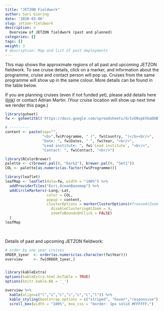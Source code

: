 ```yaml
---
title: "JETZON Fieldwork"
author: Sari Giering
date: '2020-03-06'
slug: jetzon-fieldwork
description: >
  Overview of JETZON fieldwork (past and planned)
categories: []
tags: []
weight: 3
# description: Map and list of past deployments
---
```

  
This map shows the approximate regions of all past and upcoming JETZON fieldwork. To see cruise details, click on a marker, and information about the programme, cruise and contact person will pop up. Cruises from the same programme will show up in the same colour. More details can be found in the table below.

If you are planning cruises (even if not funded yet), please add details here (<a class="link" href="https://docs.google.com/spreadsheets/d/1vENxpEVUaD8BloVtcrvYysbQBi59quaIL-FRZzC4v4g/edit?usp=sharing" target="_blank">link</a>)
or contact Adrian Martin. (Your cruise location will show up next time we render this page.)

```R
library(gsheet)
fw <- gsheet2tbl('https://docs.google.com/spreadsheets/d/1vENxpEVUaD8BloVtcrvYysbQBi59quaIL-FRZzC4v4g/edit?usp=sharing')

# ---------
content <- paste(sep="",
                 "<b>",fw$Programme, " (", fw$Country, ")</b><br/>",
                 "Date: ", fw$Dates, " ", fw$Year, "<br/>",
                 "Lead institute: ", fw$`Lead institute`, "<br/>",
                 "Contact: ", fw$Contact, "<br/>")

library(RColorBrewer)
palette <- c(brewer.pal(8, "Dark2"), brewer.pal(9, "Set1"))
COL <- palette[as.numeric(as.factor(fw$Programme))]

library(leaflet)
leafMap <- leaflet(data=fw, width = "100%") %>% 
  addProviderTiles("Esri.OceanBasemap") %>%
  addCircleMarkers(~Long,~Lat,
                   color = COL,
                   popup = content,
                   clusterOptions = markerClusterOptions(#freezeAtZoom = 5,
                     disableClusteringAtZoom = 4,
                     zoomToBoundsOnClick = FALSE)
  )
leafMap
```
<br>

Details of past and upcoming JETZON fieldwork:
```r
# order by one year cruises
ORDER_1year  <- order(as.numeric(as.character(fw$Year)))
overview     <- fw[ORDER_1year,]


library(kableExtra)
options(kableExtra.html.bsTable = TRUE)
options(knitr.kable.NA = '_')

overview %>%
  kable(align=c("l","c","c","c","c","c","l")) %>%
  kable_styling(bootstrap_options = c("striped", "hover","responsive"), font_size = 11) %>%
  scroll_box(width = "100%", box_css = "border: 1px solid #FFFFFF;")
```